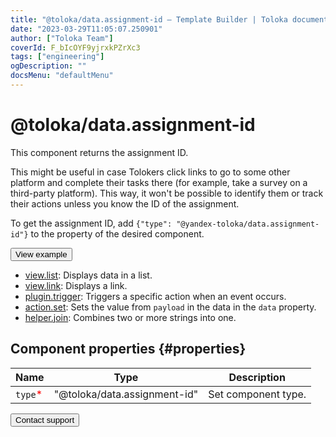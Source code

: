 ```yaml
---
title: "@toloka/data.assignment-id — Template Builder | Toloka documentation"
date: "2023-03-29T11:05:07.250901"
author: ["Toloka Team"]
coverId: F_bIcOYF9yjrxkPZrXc3
tags: ["engineering"]
ogDescription: ""
docsMenu: "defaultMenu"
---
```


# @toloka/data.assignment-id

This component returns the assignment ID.

This might be useful in case Tolokers click links to go to some other platform and complete their tasks there (for example, take a survey on a third-party platform). This way, it won't be possible to identify them or track their actions unless you know the ID of the assignment.

To get the assignment ID, add `{"type": "@yandex-toloka/data.assignment-id"}` to the property of the desired component.

<Button themeColor="light" view="default" size="l" type="link" url="https://ya.cc/t/I_2W-b_i452rEC">View example</Button>

<Cut title="Components used in the example">

- [view.list](/docs/template-builder/reference/view.list): Displays data in a list.
- [view.link](/docs/template-builder/reference/view.link): Displays a link.
- [plugin.trigger](/docs/template-builder/reference/plugin.trigger): Triggers a specific action when an event occurs.
- [action.set](/docs/template-builder/reference/action.set): Sets the value from `payload` in the data in the `data` property.
- [helper.join](/docs/template-builder/reference/helper.join): Combines two or more strings into one.

</Cut>

## Component properties {#properties}

**Name** | **Type** | **Description**
----- | ----- | -----
`type`<span style="color: red">\*</span> | "@toloka/data.assignment-id" | Set component type.

<Button themeColor="light" view="default" size="l" type="link" url="/docs/guide/troubleshooting/support?form-source=template-builder-reference-data-assignment-id">Contact support</Button>